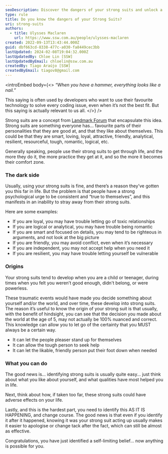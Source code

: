 ```yaml
---
seoDescription: Discover the dangers of your strong suits and unlock a more authentic you.
type: rule
title: Do you know the dangers of your Strong Suits?
uri: strong-suits
authors:
  - title: Ulysses Maclaren
    url: https://www.ssw.com.au/people/ulysses-maclaren
created: 2022-09-13T13:43:44.000Z
guid: dbf663cd-8338-477c-a030-fa8449cec3bb
lastUpdated: 2024-02-08T19:04:32.000Z
lastUpdatedBy: Chloe Lin [SSW]
lastUpdatedByEmail: chloelin@ssw.com.au
createdBy: Tiago Araújo [SSW]
createdByEmail: tiagov8@gmail.com
---
```


<introEmbed
  body={<>
_“When you have a hammer, everything looks like a nail.”_

This saying is often used by developers who want to use their favourite technology to solve every coding issue, even when it’s not the best fit. But this saying is actually relevant to us all.
  </>}
/>
<youtubeEmbed url="https://www.youtube.com/embed/-qeitGq7Q2M" description="Video: The dangers of your strong suits with SSW General Manager, [Ulysses Maclaren](https://www.ssw.com.au/people/ulysses-maclaren/) (4 min)" />

Strong suits are a concept from [Landmark Forum](https://www.landmarkworldwide.com/the-landmark-forum) that encapsulate this idea. Strong suits are something everyone has... favourite parts of their personalities that they are good at, and that they like about themselves. This could be that they are smart, loving, loyal, attractive, friendly, analytical, resilient, resourceful, tough, romantic, logical, etc.

Generally speaking, people use their strong suits to get through life, and the more they do it, the more practice they get at it, and so the more it becomes their comfort zone.

### The dark side

Usually, using your strong suits is fine, and there’s a reason they’ve gotten you this far in life. But the problem is that people have a strong psychological urge to be consistent and “true to themselves”, and this manifests in an inability to stray away from their strong suits.

Here are some examples:

- If you are loyal, you may have trouble letting go of toxic relationships
- If you are logical or analytical, you may have trouble being romantic
- If you are smart and focused on details, you may tend to be righteous in arguments, and not look at the big picture
- If you are friendly, you may avoid conflict, even when it’s necessary
- If you are independent, you may not accept help when you need it
- If you are resilient, you may have trouble letting yourself be vulnerable

### Origins

Your strong suits tend to develop when you are a child or teenager, during times when you felt you weren’t good enough, didn't belong, or were powerless.

These traumatic events would have made you decide something about yourself and/or the world, and over time, these develop into strong suits. The reason it’s useful to know the origin of your strong suit is that usually, with the benefit of hindsight, you can see that the decision you made about the world at the age of 5, may not actually be 100% nuanced and correct. This knowledge can allow you to let go of the certainty that you MUST always be a certain way.

- It can let the people pleaser stand up for themselves
- It can allow the tough person to seek help
- It can let the likable, friendly person put their foot down when needed

### What you can do

The good news is... identifying strong suits is usually quite easy... just think about what you like about yourself, and what qualities have most helped you in life.

Next, think about how, if taken too far, these strong suits could have adverse effects on your life.

Lastly, and this is the hardest part, you need to identify this AS IT IS HAPPENING, and change course. The good news is that even if you identify it after it happened, knowing it was your strong suit acting up usually makes it easier to apologise or change tack after the fact, which can still be almost as effective.

Congratulations, you have just identified a self-limiting belief... now anything is possible for you.
